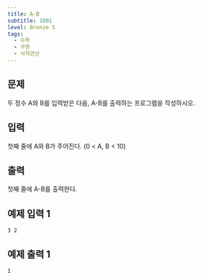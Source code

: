 ```yaml
---
title: A-B
subtitle: 1001
level: Bronze 5
tags:
  - 수학
  - 구현
  - 사칙연산
---
```


## 문제

두 정수 A와 B를 입력받은 다음, A-B를 출력하는 프로그램을 작성하시오.

## 입력

첫째 줄에 A와 B가 주어진다. (0 < A, B < 10)

## 출력

첫째 줄에 A-B를 출력한다.

## 예제 입력 1

```
3 2
```

## 예제 출력 1

```
1
```
